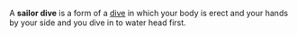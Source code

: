 {{Uncategorized|date=December 2007}}
A '''sailor dive''' is a form of a [[dive]] in which your body is erect and your hands by your side and you dive in to water head first.